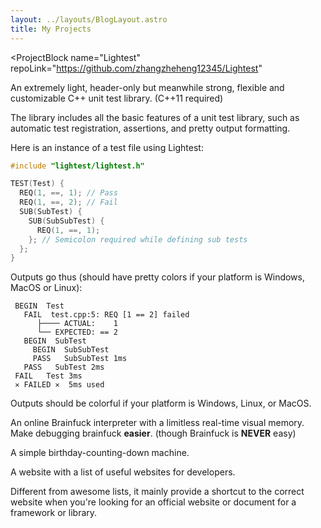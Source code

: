 ```yaml
---
layout: ../layouts/BlogLayout.astro
title: My Projects
---
```



<ProjectBlock
  name="Lightest"
  repoLink="https://github.com/zhangzheheng12345/Lightest"
>

An extremely light, header-only but meanwhile strong, flexible and customizable C++ unit test library. (C++11 required)

The library includes all the basic features of a unit test library, such as automatic test registration, assertions, and pretty output formatting.

Here is an instance of a test file using Lightest:

```cpp
#include "lightest/lightest.h"

TEST(Test) {
  REQ(1, ==, 1); // Pass
  REQ(1, ==, 2); // Fail
  SUB(SubTest) {
    SUB(SubSubTest) {
      REQ(1, ==, 1);
    }; // Semicolon required while defining sub tests
  };
}
```

Outputs go thus (should have pretty colors if your platform is Windows, MacOS or Linux):

```
 BEGIN  Test
   FAIL  test.cpp:5: REQ [1 == 2] failed
      ├──── ACTUAL:    1
      └── EXPECTED: == 2
   BEGIN  SubTest
     BEGIN  SubSubTest
     PASS   SubSubTest 1ms
   PASS   SubTest 2ms
 FAIL   Test 3ms
 ✕ FAILED ✕  5ms used
```

Outputs should be colorful if your platform is Windows, Linux, or MacOS.

</ProjectBlock>

<ProjectBlock name="Visual Brainfuck Web" repoLink="https://github.com/zhangzheheng12345/visual-brainfuck-web" websiteLink="https://visual-brainfuck-web.netlify.app">

An online Brainfuck interpreter with a limitless real-time visual memory. Make debugging brainfuck **easier**. (though Brainfuck is **NEVER** easy)

</ProjectBlock>

<ProjectBlock name="Birthday Count Downer" repoLink="https://github.com/zhangzheheng12345/birthday-count-downer" websiteLink="https://birthday-count-downer.netlify.app">

A simple birthday-counting-down machine.

</ProjectBlock>

<ProjectBlock name="Sites List" repoLink="https://github.com/zhangzheheng12345/sites-list" websiteLink="https://sites-list.netlify.app">

A website with a list of useful websites for developers.

Different from awesome lists, it mainly provide a shortcut to the correct website when you're looking for an official website or document for a framework or library.

</ProjectBlock>
